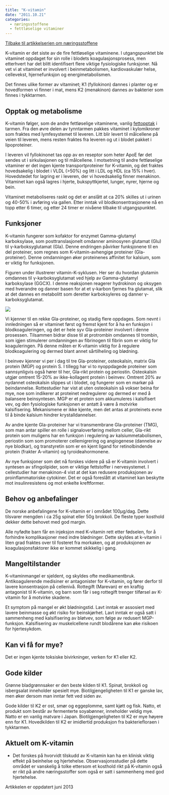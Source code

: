 ```yaml
---
title: "K-vitamin"
date: "2011.10.21"
categories: 
  - næringsstoffene
  - fettløselige vitaminer
---
```


[Tilbake til artikkelserien om næringsstoffene](../../naeringsstoffer.html)

K-vitamin er det siste av de fire fettløselige vitaminene. I utgangspunktet ble vitaminet oppdaget for sin rolle i blodets koagulasjonsprosess, men etterhvert har det blitt identifisert flere viktige fysiologiske funksjoner. Nå vet vi at vitaminet er involvert i beinmetabolismen, kardiovaskulær helse, cellevekst, hjernefunksjon og energimetabolismen.\

Det finnes ulike former av vitaminet; K1 (fyllokinon) dannes i planter og er hovedformen vi finner i mat, mens K2 (menakinon) dannes av bakterier som finnes i tykktarmen.

## Opptak og metabolisme

K-vitamin følger, som de andre fettløselige vitaminene, vanlig [fettopptak](http://www.friskogfunksjonell.no/fett) i tarmen. Fra den øvre delen av tynntarmen pakkes vitaminet i kylomikroner som fraktes med lymfesystemet til leveren. Litt blir levert til målcellene på veien til leveren, mens resten fraktes fra leveren og ut i blodet pakket i lipoproteiner.

I leveren vil fyllokinonet tas opp av en reseptor som heter ApoE før det sendes ut i sirkulasjonen og til målcellene. I motsetning til andre fettløselige vitaminer er det ingen kjente transportproteiner for K-vitamin, og det fraktes hovedsakelig i blodet i VLDL (\>50%) og litt i LDL og HDL (ca 15% i hver). Hovedstedet for lagring er i leveren, der vi hovedsakelig finner menakinon. Vitaminet kan også lagres i hjerte, bukspyttkjertel, lunger, nyrer, hjerne og bein.

Vitaminet metaboliseres raskt og det er anslått at ca 20% skilles ut i urinen og 40-50% i avføring via gallen. Etter inntak vil blodkonsentrasjonene nå en topp etter 6 timer, og etter 24 timer er nivåene tilbake til utgangspunktet.

## Funksjoner

K-vitamin fungerer som kofaktor for enzymet Gamma-glutamyl karboksylase, som posttranslasjonelt omdanner aminosyren glutamat (Glu) til γ-karboksyglutamat (Gla). Denne endringen påvirker funksjonene til en del proteiner, som regnes som K-vitamin-avhengige proteiner (Gla-proteiner). Denne omdanningen øker proteinenes affinitet for kalsium, som er viktig for funksjonen.

Figuren under illustrerer vitamin-K-syklusen. Her ser du hvordan glutamin omdannes til γ-karboksyglutamat ved hjelp av Gamma-glutamyl karboksylase (GGCX). I denne reaksjonen reagerer hydrokinon og oksygen med hverandre og danner basen for at et γ-karbon fjernes fra glutamat, slik at det dannes en metabolitt som deretter karboksyleres og danner γ-karboksyglutamat.

![](images/clipboard-1345053982.png)

Vi kjenner til en rekke Gla-proteiner, og stadig flere oppdages. Som nevnt i innledningen så er vitaminet først og fremst kjent for å ha en funksjon i blodkoaguleringen, og det er hele syv Gla-proteiner involvert i denne prosessen. Tilsammen bidrar disse til at protrombin omdannes til trombin, som igjen stimulerer omdanningen av fibrinogen til fibrin som er viktig for koaguleringen. På denne måten er K-vitamin viktig for å regulere blodkoagulering og dermed blant annet sårtilheling og blødning.

I beinvev kjenner vi per i dag til tre Gla-proteiner, osteokalsin, matrix Gla protein (MGP) og protein S. I tillegg har vi to nyoppdagede proteiner som sannsynligvis også hører til her, Gla-rikt protein og periostin. Osteokalsin utgjør omtrent 15-20% av ikke-kollagent protein i beinvev. Omtrent 20% av nydannet osteokalsin slippes ut i blodet, og fungerer som en markør på beindannelse. Rottestudier har vist at uten osteokalsin så vokser beina for mye, noe som indikerer at proteinet nedregulerer og dermed er med å balansere beinsyntesen. MGP er et protein som akkumuleres i kalsifisert vev, og den fysiologiske funksjonen er antatt å være å motvirke kalsifisering. Mekanismene er ikke kjente, men det antas at proteinets evne til å binde kalsium hindrer krystalldannelser.

Av andre kjente Gla-proteiner har vi transmembrane Gla-proteiner (TMG), som man antar spiller en rolle i signaloverføring mellom celler, Gla-rikt protein som muligens har en funksjon i regulering av kalsiummetabolismen, periostin som som promoterer cellemigrering og angiogenese (dannelse av nye blodkar), og transtyretin som er en kjent ligand for retinolbindende protein (frakter A-vitamin) og tyroideahormonene.

Av nye funksjoner som det nå forskes videre på så er K-vitamin involvert i syntesen av sfingolipider, som er viktige fettstoffer i nervesystemet. I cellestudier har menakinon-4 vist at det kan redusere produksjonen av proinflammatoriske cytokiner. Det er også foreslått at vitaminet kan beskytte mot insulinresistens og mot enkelte kreftformer.

## Behov og anbefalinger

De norske anbefalingene for K-vitamin er i området 100µg/dag. Dette tilsvarer mengden i ca 25g spinat eller 50g brokkoli. De fleste typer kosthold dekker dette behovet med god margin.

Alle nyfødte barn får en injeksjon med K-vitamin rett etter fødselen, for å forhindre komplikasjoner med indre blødninger. Dette skyldes at k-vitamin i liten grad fraktes over til fosteret fra morkaken, og at produksjonen av koagulasjonsfaktorer ikke er kommet skikkelig i gang.

## Mangeltilstander

K-vitaminmangel er sjeldent, og skyldes ofte medikamentbruk. Antikoagulerende medisiner er antagonister for K-vitamin, og fører derfor til lavere konsentrasjon på cellenivå. Rottegift (Marevan) er en kraftig antagonist til K-vitamin, og barn som får i seg rottegift trenger tilførsel av K-vitamin for å motvirke skadene.

Et symptom på mangel er økt blødningstid. Lavt inntak er assosiert med lavere beinmasse og økt risiko for beinskjørhet. Lavt inntak er også satt i sammenheng med kalsifisering av bløtvev, som følge av redusert MGP-funksjon. Kalsifisering av muskelcellene rundt blodårene kan øke risikoen for hjertesykdom.

## Kan vi få for mye?

Det er ingen kjente toksiske bivirkninger, verken for K1 eller K2.

## Gode kilder

Grønne bladgrønnsaker er den beste kilden til K1. Spinat, brokkoli og isbergsalat inneholder spesielt mye. Biotilgjengeligheten til K1 er ganske lav, men øker dersom man inntar fett ved siden av.

Gode kilder til K2 er ost, smør og eggeplomme, samt kjøtt og fisk. Natto, et produkt som består av fermenterte soyabønner, inneholder veldig mye. Natto er en vanlig matvare i Japan. Biotilgjengeligheten til K2 er mye høyere enn for K1. Hovedkilden til K2 er imidlertid produksjon fra bakteriefloraen i tykktarmen.

## Aktuelt om K-vitamin

-   Det forskes på hvorvidt tilskudd av K-vitamin kan ha en klinisk viktig effekt på beinhelse og hjertehelse. Observasjonsstudier på dette området er vanskelig å tolke ettersom et kosthold rikt på K-vitamin også er rikt på andre næringsstoffer som også er satt i sammenheng med god hjertehelse.

Artikkelen er oppdatert juni 2013
